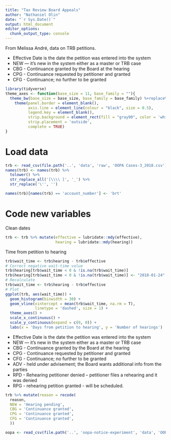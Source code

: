 ```yaml
---
title: "Tax Review Board Appeals"
author: "Nathaniel Olin"
date: "`r Sys.Date()`"
output: html_document
editor_options: 
  chunk_output_type: console
---
```


From Melissa André, data on TRB petitions.

* Effective Date is the date the petition was entered into the system
* NEW — it's new in the system either as a master or TRB case
* CBG - Continuance granted by the Board at the hearing
* CPG - Continuance requested by petitioner and granted
* CFG - Continuance; no further to be granted

```r
library(tidyverse)
theme_axes <- function(base_size = 11, base_family = ""){
  theme_bw(base_size = base_size, base_family = base_family) %+replace% 
    theme(panel.border = element_blank(),
          axis.line = element_line(colour = "black", size = 0.5), 
          legend.key = element_blank(), 
          strip.background = element_rect(fill = "gray90", color = 'white', size = 1),
          strip.placement = 'outside',
          complete = TRUE)
}
```

# Load data

```r
trb <- read_csv(file.path('..', 'data', 'raw', 'OOPA Cases-3_2018.csv'))
names(trb) <- names(trb) %>%
  tolower() %>%
  str_replace_all('[\\\\ ]', '_') %>%
  str_replace('\'', '')

names(trb)[names(trb) == 'account_number'] <- 'brt'
```

# Code new variables

Clean dates

```r
trb <- trb %>% mutate(effective = lubridate::mdy(effective),
                      hearing = lubridate::mdy(hearing))
```

Time from petition to hearing

```r
trb$wait_time <- trb$hearing - trb$effective
# Correct negative wait-time value
trb$hearing[trb$wait_time < 0 & !is.na(trb$wait_time)]
trb$hearing[trb$wait_time < 0 & !is.na(trb$wait_time)] <- "2018-01-24"
# Recalculate
trb$wait_time <- trb$hearing - trb$effective
# Plot
ggplot(trb, aes(wait_time)) + 
  geom_histogram(binwidth = 30) + 
  geom_vline(xintercept = mean(trb$wait_time, na.rm = T), 
             linetype = 'dashed', size = 1) +
  theme_axes() + 
  scale_x_continuous() +
  scale_y_continuous(expand = c(0, 0)) +
  labs(x = 'Days from petition to hearing', y = 'Number of hearings')
```



* Effective Date is the date the petition was entered into the system
* NEW — it's new in the system either as a master or TRB case
* CBG - Continuance granted by the Board at the hearing
* CPG - Continuance requested by petitioner and granted
* CFG - Continuance; no further to be granted
* ADV - held under advisement; the Board wants additional info from the parties
* RPD - Rehearing petitioner denied – petitioner files a rehearing and it was denied
* RPG - rehearing petition granted - will be scheduled.

```r
trb %>% mutate(reason = recode(
  reason,
  NEW = 'Hearing pending',
  CBG = 'Continuance granted',
  CPG = 'Continuance granted',
  CFG = 'Continuance granted',
  ))
```

```r
oopa <- read_csv(file.path('..', 'oopa-notice-experiment', 'data', 'OOPA_report_clean.csv'))
```

